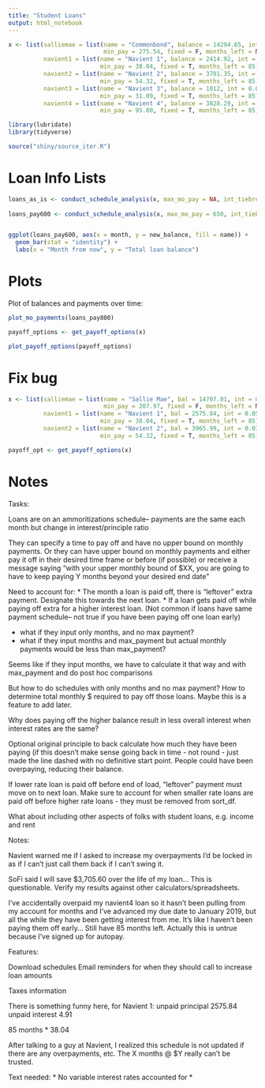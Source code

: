 ```yaml
---
title: "Student Loans"
output: html_notebook
---
```


```r
x <- list(salliemae = list(name = "Commonbond", balance = 14294.65, int = 0.0445,
                           min_pay = 275.54, fixed = F, months_left = NA),
          navient1 = list(name = "Navient 1", balance = 2414.92, int = 0.0535,
                          min_pay = 38.04, fixed = T, months_left = 85),
          navient2 = list(name = "Navient 2", balance = 3701.35, int = 0.0315,
                          min_pay = 54.32, fixed = T, months_left = 85),
          navient3 = list(name = "Navient 3", balance = 1012, int = 0.0655,
                          min_pay = 31.09, fixed = T, months_left = 85),
          navient4 = list(name = "Navient 4", balance = 3828.29, int = 0.0655,
                          min_pay = 95.80, fixed = T, months_left = 85))
```


```r
library(lubridate)
library(tidyverse)

source("shiny/source_iter.R")
```

# Loan Info Lists

```r
loans_as_is <- conduct_schedule_analysis(x, max_mo_pay = NA, int_tiebreak = "higher balance")
        
loans_pay600 <- conduct_schedule_analysis(x, max_mo_pay = 650, int_tiebreak = "higher balance")


ggplot(loans_pay600, aes(x = month, y = new_balance, fill = name)) + 
  geom_bar(stat = "identity") +
  labs(x = "Month from now", y = "Total loan balance")

```



# Plots

Plot of balances and payments over time:

```r
plot_mo_payments(loans_pay800)
```


```r
payoff_options <- get_payoff_options(x)

plot_payoff_options(payoff_options)
```

# Fix bug

```r
x <- list(salliemae = list(name = "Sallie Mae", bal = 14707.01, int = 0.04375,
                           min_pay = 207.97, fixed = F, months_left = NA),
          navient1 = list(name = "Navient 1", bal = 2575.84, int = 0.0535,
                          min_pay = 38.04, fixed = T, months_left = 85),
          navient2 = list(name = "Navient 2", bal = 3965.99, int = 0.0315,
                          min_pay = 54.32, fixed = T, months_left = 85))

payoff_opt <- get_payoff_options(x)
```


# Notes

Tasks:

Loans are on an ammoritizations schedule-- payments are the same each month but change in interest/principle ratio

They can specify a time to pay off and have no upper bound on monthly payments. Or they can have upper bound on monthly payments and either pay it off in their desired time frame or before (if possible) or receive a message saying "with your upper monthly bound of $XX, you are going to have to keep paying Y months beyond your desired end date"

Need to account for:
* The month a loan is paid off, there is "leftover" extra payment. Designate this towards the next loan.
* If a loan gets paid off while paying off extra for a higher interest loan. (Not common if loans have same payment schedule-- not true if you have been paying off one loan early)

* what if they input only months, and no max payment?
* what if they input months and max_payment but actual monthly payments would be less than max_payment?

Seems like if they input months, we have to calculate it that way and with max_payment and do post hoc comparisons

But how to do schedules with only months and no max payment? How to determine total monthly $ required to pay off those loans. Maybe this is a feature to add later. 

Why does paying off the higher balance result in less overall interest when interest rates are the same?

Optional original principle to back calculate how much they have been paying (if this doesn't make sense going back in time - not round - just made the line dashed with no definitive start point. People could have been overpaying, reducing their balance.

If lower rate loan is paid off before end of load, "leftover" payment must move on to next loan. Make sure to account for when smaller rate loans are paid off before higher rate loans - they must be removed from sort_df.

What about including other aspects of folks with student loans, e.g. income and rent


Notes:

Navient warned me if I asked to increase my overpayments I'd be locked in as if I can't just 
call them back if I can't swing it.

SoFi said I will save $3,705.60 over the life of my loan... This is questionable. Verify my results against other calculators/spreadsheets. 

I've accidentally overpaid my navient4 loan so it hasn't been pulling from my account for months and I've advanced my due date to January 2019, but all the while they have been getting interest from me. It's like I haven't been paying them off early...  Still have 85 months left. Actually this is untrue because I've signed up for autopay.

Features:

Download schedules
Email reminders for when they should call to increase loan amounts

Taxes information

There is something funny here, for Navient 1:
unpaid principal 2575.84
unpaid interest 4.91
 
85 months * 38.04

After talking to a guy at Navient, I realized this schedule is not updated if there are any overpayments, etc. The X months @ $Y really can't be trusted. 

Text needed:
* No variable interest rates accounted for
* 
